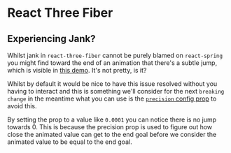 # React Three Fiber

## Experiencing Jank?

Whilst jank in `react-three-fiber` cannot be purely blamed on `react-spring` you
might find toward the end of an animation that there's a subtle jump,
which is visible in [this demo](https://y18m1.csb.app/). It's not pretty, is it?

Whilst by default it would be nice to have this issue resolved without you having
to interact and this is something we'll consider for the next `breaking change`
in the meantime what you can use is the [`precision` config prop](/common/configs#configs) to avoid this.

By setting the prop to a value like `0.0001` you can notice there is no jump towards 0.
This is because the precision prop is used to figure out how close the animated value
can get to the end goal before we consider the animated value to be equal to the end goal.
